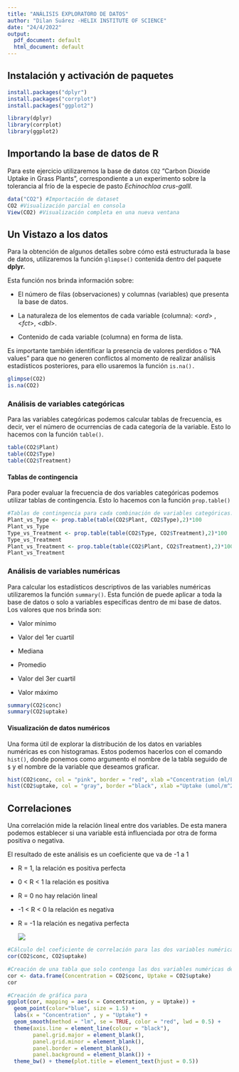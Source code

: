 ```yaml
---
title: "ANÁLISIS EXPLORATORO DE DATOS"
author: "Dilan Suárez -HELIX INSTITUTE OF SCIENCE"
date: "24/4/2022"
output:
  pdf_document: default
  html_document: default
---
```


## Instalación y activación de paquetes

```r
install.packages("dplyr")
install.packages("corrplot")
install.packages("ggplot2")

library(dplyr)
library(corrplot)
library(ggplot2)
```

## Importando la base de datos de R

Para este ejercicio utilizaremos la base de datos `CO2` "Carbon Dioxide Uptake in Grass Plants", correspondiente a un experimento sobre la tolerancia al frío de la especie de pasto *Echinochloa crus-galll.*

```r
data("CO2") #Importación de dataset
CO2 #Visualización parcial en consola
View(CO2) #Visualización completa en una nueva ventana
```

## Un Vistazo a los datos

Para la obtención de algunos detalles sobre cómo está estructurada la base de datos, utilizaremos la función `glimpse()` contenida dentro del paquete **dplyr.**

Esta función nos brinda información sobre:

-   El número de filas (observaciones) y columnas (variables) que presenta la base de datos.

-   La naturaleza de los elementos de cada variable (columna): \<*ord*\> , \<*fct*\>, \<*dbl*\>.

-   Contenido de cada variable (columna) en forma de lista.

Es importante también identificar la presencia de valores perdidos o "NA values" para que no generen conflictos al momento de realizar análisis estadísticos posteriores, para ello usaremos la función `is.na().`

```r
glimpse(CO2)
is.na(CO2)
```

### Análisis de variables categóricas

Para las variables categóricas podemos calcular tablas de frecuencia, es decir, ver el número de ocurrencias de cada categoría de la variable. Esto lo hacemos con la función `table()`.

```r
table(CO2$Plant)
table(CO2$Type)
table(CO2$Treatment)
```

#### Tablas de contingencia

Para poder evaluar la frecuencia de dos variables categóricas podemos utilizar tablas de contingencia. Esto lo hacemos con la función `prop.table()`

```r
#Tablas de contingencia para cada combinación de variables categóricas. Valores expresados en porcentajes.
Plant_vs_Type <- prop.table(table(CO2$Plant, CO2$Type),2)*100
Plant_vs_Type
Type_vs_Treatment <- prop.table(table(CO2$Type, CO2$Treatment),2)*100
Type_vs_Treatment
Plant_vs_Treatment <- prop.table(table(CO2$Plant, CO2$Treatment),2)*100
Plant_vs_Treatment
```

### Análisis de variables numéricas

Para calcular los estadísticos descriptivos de las variables numéricas utilizaremos la función `summary()`. Esta función de puede aplicar a toda la base de datos o solo a variables específicas dentro de mi base de datos. Los valores que nos brinda son:

-   Valor mínimo

-   Valor del 1er cuartil

-   Mediana

-   Promedio

-   Valor del 3er cuartil

-   Valor máximo

```r
summary(CO2$conc)
summary(CO2$uptake)
```

#### Visualización de datos numéricos

Una forma útil de explorar la distribución de los datos en variables numéricas es con histogramas. Estos podemos hacerlos con el comando `hist()`, donde ponemos como argumento el nombre de la tabla seguido de `$` y el nombre de la variable que deseamos graficar.

```r

hist(CO2$conc, col = "pink", border = "red", xlab ="Concentration (ml/L)", main = "Histogram")
hist(CO2$uptake, col = "gray", border ="black", xlab ="Uptake (umol/m^2 sec)", main = "Histogram")
```

## Correlaciones

Una correlación mide la relación lineal entre dos variables. De esta manera podemos establecer si una variable está influenciada por otra de forma positiva o negativa.

El resultado de este análisis es un coeficiente que va de -1 a 1

-   R = 1, la relación es positiva perfecta

-   0 \< R \< 1 la relación es positiva

-   R = 0 no hay relación lineal

-   -1 \< R \< 0 la relación es negativa

-   R = -1 la relación es negativa perfecta

    ![](https://drive.google.com/uc?export=view&id=1vXa-1AdkFIEbg9o_-4MoXejbeopMxrfq)

```r

#Cálculo del coeficiente de correlación para las dos variables numéricas
cor(CO2$conc, CO2$uptake)

#Creación de una tabla que solo contenga las dos variables numéricas de la base de datos CO2
cor <- data.frame(Concentration = CO2$conc, Uptake = CO2$uptake)
cor

#Creación de gráfica para 
ggplot(cor, mapping = aes(x = Concentration, y = Uptake)) +
  geom_point(color="blue", size = 1.5) +
  labs(x = "Concentration" , y = "Uptake") +
  geom_smooth(method = "lm", se = TRUE, color = "red", lwd = 0.5) +
  theme(axis.line = element_line(colour = "black"), 
        panel.grid.major = element_blank(), 
        panel.grid.minor = element_blank(), 
        panel.border = element_blank(), 
        panel.background = element_blank()) +
  theme_bw() + theme(plot.title = element_text(hjust = 0.5)) 
```
